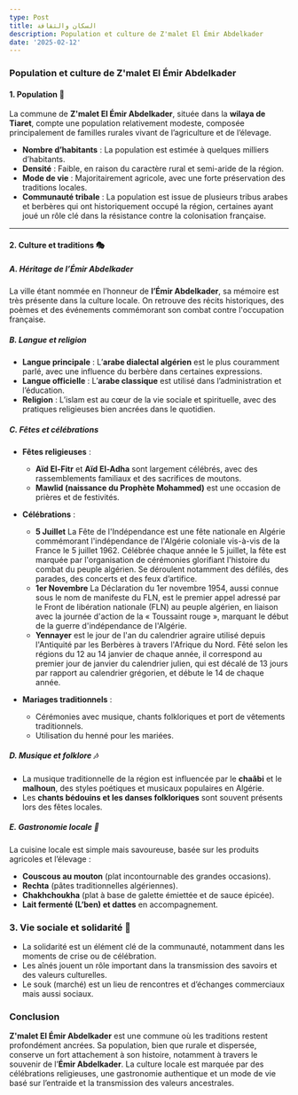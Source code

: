 ```yaml
---
type: Post
title: السكان والثقافة
description: Population et culture de Z'malet El Émir Abdelkader
date: '2025-02-12'
---
```

### **Population et culture de Z'malet El Émir Abdelkader**

#### **1. Population** 👥

La commune de **Z'malet El Émir Abdelkader**, située dans la **wilaya de Tiaret**, compte une population relativement modeste, composée principalement de familles rurales vivant de l’agriculture et de l’élevage.

*   **Nombre d’habitants** : La population est estimée à quelques milliers d’habitants.
*   **Densité** : Faible, en raison du caractère rural et semi-aride de la région.
*   **Mode de vie** : Majoritairement agricole, avec une forte préservation des traditions locales.
*   **Communauté tribale** : La population est issue de plusieurs tribus arabes et berbères qui ont historiquement occupé la région, certaines ayant joué un rôle clé dans la résistance contre la colonisation française.

***

#### **2. Culture et traditions** 🎭

##### **A. Héritage de l’Émir Abdelkader**

La ville étant nommée en l’honneur de **l’Émir Abdelkader**, sa mémoire est très présente dans la culture locale. On retrouve des récits historiques, des poèmes et des événements commémorant son combat contre l'occupation française.

##### **B. Langue et religion**

*   **Langue principale** : L’**arabe dialectal algérien** est le plus couramment parlé, avec une influence du berbère dans certaines expressions.
*   **Langue officielle** : L’**arabe classique** est utilisé dans l’administration et l’éducation.
*   **Religion** : L’islam est au cœur de la vie sociale et spirituelle, avec des pratiques religieuses bien ancrées dans le quotidien.

##### **C. Fêtes et célébrations**

*   **Fêtes religieuses** :
    *   **Aïd El-Fitr** et **Aïd El-Adha** sont largement célébrés, avec des rassemblements familiaux et des sacrifices de moutons.
    *   **Mawlid (naissance du Prophète Mohammed)** est une occasion de prières et de festivités.

*   **Célébrations** :
    *   **5 Juillet** La Fête de l'Indépendance est une fête nationale en Algérie commémorant l'indépendance de l'Algérie coloniale vis-à-vis de la France le 5 juillet 1962. Célébrée chaque année le 5 juillet, la fête est marquée par l'organisation de cérémonies glorifiant l'histoire du combat du peuple algérien. Se déroulent notamment des défilés, des parades, des concerts et des feux d’artifice.
    *   **1er Novembre** La Déclaration du 1er novembre 1954, aussi connue sous le nom de manifeste du FLN, est le premier appel adressé par le Front de libération nationale (FLN) au peuple algérien, en liaison avec la journée d'action de la « Toussaint rouge », marquant le début de la guerre d'indépendance de l'Algérie.
    *   **Yennayer** est le jour de l'an du calendrier agraire utilisé depuis l'Antiquité par les Berbères à travers l'Afrique du Nord. Fêté selon les régions du 12 au 14 janvier de chaque année, il correspond au premier jour de janvier du calendrier julien, qui est décalé de 13 jours par rapport au calendrier grégorien, et débute le 14 de chaque année.

*   **Mariages traditionnels** :
    *   Cérémonies avec musique, chants folkloriques et port de vêtements traditionnels.
    *   Utilisation du henné pour les mariées.

##### **D. Musique et folklore** 🎶

*   La musique traditionnelle de la région est influencée par le **chaâbi** et le **malhoun**, des styles poétiques et musicaux populaires en Algérie.
*   Les **chants bédouins et les danses folkloriques** sont souvent présents lors des fêtes locales.

##### **E. Gastronomie locale** 🍲

La cuisine locale est simple mais savoureuse, basée sur les produits agricoles et l’élevage :

*   **Couscous au mouton** (plat incontournable des grandes occasions).
*   **Rechta** (pâtes traditionnelles algériennes).
*   **Chakhchoukha** (plat à base de galette émiettée et de sauce épicée).
*   **Lait fermenté (L’ben) et dattes** en accompagnement.

### **3. Vie sociale et solidarité** 🤝

*   La solidarité est un élément clé de la communauté, notamment dans les moments de crise ou de célébration.
*   Les aînés jouent un rôle important dans la transmission des savoirs et des valeurs culturelles.
*   Le souk (marché) est un lieu de rencontres et d’échanges commerciaux mais aussi sociaux.

### **Conclusion**

**Z'malet El Émir Abdelkader** est une commune où les traditions restent profondément ancrées. Sa population, bien que rurale et dispersée, conserve un fort attachement à son histoire, notamment à travers le souvenir de l’**Émir Abdelkader**. La culture locale est marquée par des célébrations religieuses, une gastronomie authentique et un mode de vie basé sur l’entraide et la transmission des valeurs ancestrales.
